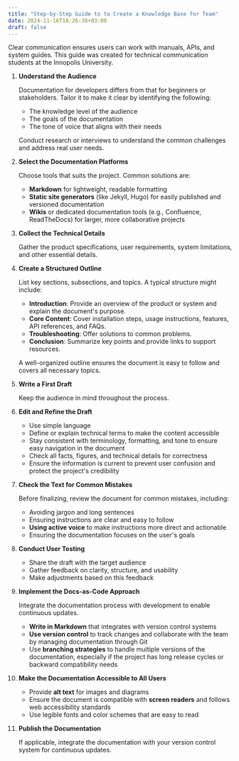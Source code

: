 ```yaml
---
title: "Step-by-Step Guide to to Create a Knowledge Base for Team"
date: 2024-11-16T18:26:38+03:00
draft: false
---
```


Clear communication ensures users can work with manuals, APIs, and system guides. This guide was created for technical communication students at the Innopolis University. 

1. **Understand the Audience**

   Documentation for developers differs from that for beginners or stakeholders. Tailor it to make it clear by identifying the following:

   - The knowledge level of the audience
   - The goals of the documentation
   - The tone of voice that aligns with their needs

   Conduct research or interviews to understand the common challenges and address real user needs.

2. **Select the Documentation Platforms**

   Choose tools that suits the project. Common solutions are:

   - **Markdown** for lightweight, readable formatting
   - **Static site generators** (like Jekyll, Hugo) for easily published and versioned documentation
   - **Wikis** or dedicated documentation tools (e.g., Confluence, ReadTheDocs) for larger, more collaborative projects

3. **Collect the Technical Details**

   Gather the product specifications, user requirements, system limitations, and other essential details.

4. **Create a Structured Outline**

   List key sections, subsections, and topics. A typical structure might include:

   - **Introduction**: Provide an overview of the product or system and explain the document's purpose.
   - **Core Content**: Cover installation steps, usage instructions, features, API references, and FAQs.
   - **Troubleshooting**: Offer solutions to common problems.
   - **Conclusion**: Summarize key points and provide links to support resources.

   A well-organized outline ensures the document is easy to follow and covers all necessary topics.

5. **Write a First Draft**

   Keep the audience in mind throughout the process.

6. **Edit and Refine the Draft**

   - Use simple language
   - Define or explain technical terms to make the content accessible
   - Stay consistent with terminology, formatting, and tone to ensure easy navigation in the document
   - Check all facts, figures, and technical details for correctness
   - Ensure the information is current to prevent user confusion and protect the project's credibility

7. **Check the Text for Common Mistakes**

   Before finalizing, review the document for common mistakes, including:

   - Avoiding jargon and long sentences
   - Ensuring instructions are clear and easy to follow
   - **Using active voice** to make instructions more direct and actionable
   - Ensuring the documentation focuses on the user's goals

8. **Conduct User Testing**

   - Share the draft with the target audience
   - Gather feedback on clarity, structure, and usability
   - Make adjustments based on this feedback

9. **Implement the Docs-as-Code Approach**

   Integrate the documentation process with development to enable continuous updates.

   - **Write in Markdown** that integrates with version control systems
   - **Use version control** to track changes and collaborate with the team by managing documentation through Git
   - Use **branching strategies** to handle multiple versions of the documentation, especially if the project has long release cycles or backward compatibility needs

10. **Make the Documentation Accessible to All Users**

    - Provide **alt text** for images and diagrams
    - Ensure the document is compatible with **screen readers** and follows web accessibility standards
    - Use legible fonts and color schemes that are easy to read

11. **Publish the Documentation**

    If applicable, integrate the documentation with your version control system for continuous updates.
